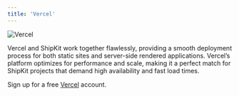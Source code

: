 ```yaml
---
title: 'Vercel'
---
```


<img src="/images/vercel.png" alt="Vercel" />

Vercel and ShipKit work together flawlessly, providing a smooth deployment process for both static sites and server-side rendered applications. Vercel’s platform optimizes for performance and scale, making it a perfect match for ShipKit projects that demand high availability and fast load times.

Sign up for a free <a href="https://vercel.com" target="_blank">Vercel</a> account.
